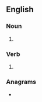 ==English==

===Noun===
{{head|en|noun form}}

# {{plural of|grease|lang=en}}

===Verb===
{{head|en|verb form}}

# {{en-third-person singular of|grease}}

===Anagrams===
* {{anagrams|en|a=aeegrss|Saegers|Seagers|regases|searges}}